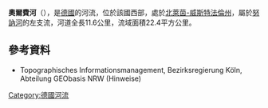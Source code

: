 {{Onesource|time=2020-08-11T04:35:09+00:00}}
{{Coord|51|7|17.1|N|8|43|55.1|E|display=title}}

'''奧爾費河'''（{{lang-de|Olfe}}），是[[德國|德國]]的河流，位於該國西部，處於[[北萊茵-威斯特法倫州|北萊茵-威斯特法倫州]]，屬於[[努訥河|努訥河]]的左支流，河道全長11.6公里，流域面積22.4平方公里。

==參考資料==
* Topographisches Informationsmanagement, Bezirksregierung Köln, Abteilung GEObasis NRW (Hinweise)

{{Germany-geo-stub}}
[[Category:德國河流|Category:德國河流]]